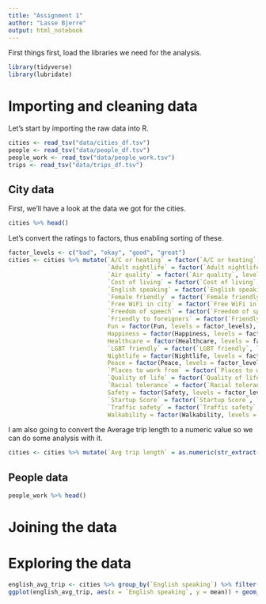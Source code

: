 ```yaml
---
title: "Assignment 1"
author: "Lasse Bjerre"
output: html_notebook
---
```


First things first, load the libraries we need for the analysis.
```r
library(tidyverse)
library(lubridate)
```

# Importing and cleaning data
Let's start by importing the raw data into R.

```r
cities <- read_tsv("data/cities_df.tsv")
people <- read_tsv("data/people_df.tsv")
people_work <- read_tsv("data/people_work.tsv")
trips <- read_tsv("data/trips_df.tsv")
```

## City data
First, we'll have a look at the data we got for the cities.

```r
cities %>% head()
```

Let's convert the ratings to factors, thus enabling sorting of these.
```r
factor_levels <- c("bad", "okay", "good", "great")
cities <- cities %>% mutate(`A/C or heating` = factor(`A/C or heating`, levels = factor_levels),
                            `Adult nightlife` = factor(`Adult nightlife`, levels = factor_levels),
                            `Air quality` = factor(`Air quality`, levels = factor_levels),
                            `Cost of living` = factor(`Cost of living`, levels = factor_levels),
                            `English speaking` = factor(`English speaking`, levels = factor_levels),
                            `Female friendly` = factor(`Female friendly`, levels = factor_levels),
                            `Free WiFi in city` = factor(`Free WiFi in city`, levels = factor_levels),
                            `Freedom of speech` = factor(`Freedom of speech`, levels = factor_levels),
                            `Friendly to foreigners` = factor(`Friendly to foreigners`, levels = factor_levels),
                            Fun = factor(Fun, levels = factor_levels),
                            Happiness = factor(Happiness, levels = factor_levels),
                            Healthcare = factor(Healthcare, levels = factor_levels),
                            `LGBT friendly` = factor(`LGBT friendly`, levels = factor_levels),
                            Nightlife = factor(Nightlife, levels = factor_levels),
                            Peace = factor(Peace, levels = factor_levels),
                            `Places to work from` = factor(`Places to work from`, levels = factor_levels),
                            `Quality of life` = factor(`Quality of life`, levels = factor_levels),
                            `Racial tolerance` = factor(`Racial tolerance`, levels = factor_levels),
                            Safety = factor(Safety, levels = factor_levels),
                            `Startup Score` = factor(`Startup Score`, levels = factor_levels),
                            `Traffic safety` = factor(`Traffic safety`, levels = factor_levels),
                            Walkability = factor(Walkability, levels = factor_levels))
```

I am also going to convert the Average trip length to a numeric value so we can do some analysis with it.

```r
cities <- cities %>% mutate(`Avg trip length` = as.numeric(str_extract(`Avg trip length`, "[0-9]+")))
```

## People data

```r
people_work %>% head()
```


# Joining the data

# Exploring the data

```r
english_avg_trip <- cities %>% group_by(`English speaking`) %>% filter(!is.na(`Avg trip length`), !is.na(`English speaking`)) %>% summarise(mean = mean(`Avg trip length`))
ggplot(english_avg_trip, aes(x = `English speaking`, y = mean)) + geom_bar(stat = "identity")
```

